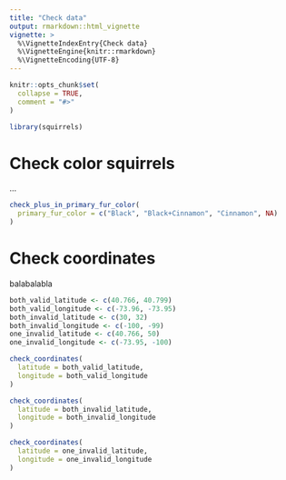```yaml
---
title: "Check data"
output: rmarkdown::html_vignette
vignette: >
  %\VignetteIndexEntry{Check data}
  %\VignetteEngine{knitr::rmarkdown}
  %\VignetteEncoding{UTF-8}
---
```


```r
knitr::opts_chunk$set(
  collapse = TRUE,
  comment = "#>"
)
```

```r
library(squirrels)
```

<!-- WARNING - This vignette is generated by {fusen} from dev/flat_check_data.Rmd: do not edit by hand -->




# Check color squirrels

...
    
  
```r
check_plus_in_primary_fur_color(
  primary_fur_color = c("Black", "Black+Cinnamon", "Cinnamon", NA)
)
```

  
  
  
# Check coordinates

balabalabla
    
  
```r
both_valid_latitude <- c(40.766, 40.799)
both_valid_longitude <- c(-73.96, -73.95)
both_invalid_latitude <- c(30, 32)
both_invalid_longitude <- c(-100, -99)
one_invalid_latitude <- c(40.766, 50)
one_invalid_longitude <- c(-73.95, -100)

check_coordinates(
  latitude = both_valid_latitude,
  longitude = both_valid_longitude
)

check_coordinates(
  latitude = both_invalid_latitude,
  longitude = both_invalid_longitude
)

check_coordinates(
  latitude = one_invalid_latitude,
  longitude = one_invalid_longitude
)
```

  
  


